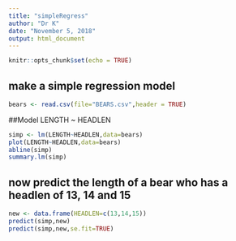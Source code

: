 ```yaml
---
title: "simpleRegress"
author: "Dr K"
date: "November 5, 2018"
output: html_document
---
```


```r
knitr::opts_chunk$set(echo = TRUE)
```

## make a simple regression model

```r
bears <- read.csv(file="BEARS.csv",header = TRUE)
```

##Model LENGTH ~ HEADLEN

```r
simp <- lm(LENGTH~HEADLEN,data=bears)
plot(LENGTH~HEADLEN,data=bears)
abline(simp)
summary.lm(simp)
```

## now predict the length of a bear who has a headlen of 13, 14 and 15


```r
new <- data.frame(HEADLEN=c(13,14,15))
predict(simp,new)
predict(simp,new,se.fit=TRUE)
```

